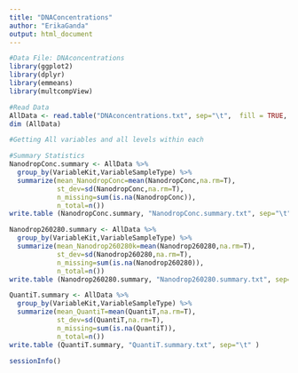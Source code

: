 ```yaml
---
title: "DNAConcentrations"
author: "ErikaGanda"
output: html_document
---
```


```r
#Data File: DNAconcentrations
library(ggplot2)
library(dplyr)
library(emmeans)
library(multcompView)

#Read Data
AllData <- read.table("DNAconcentrations.txt", sep="\t",  fill = TRUE, header=TRUE)
dim (AllData)

#Getting All variables and all levels within each

#Summary Statistics
NanodropConc.summary <- AllData %>%
  group_by(VariableKit,VariableSampleType) %>%
  summarize(mean_NanodropConc=mean(NanodropConc,na.rm=T),
            st_dev=sd(NanodropConc,na.rm=T),
            n_missing=sum(is.na(NanodropConc)),
            n_total=n())
write.table (NanodropConc.summary, "NanodropConc.summary.txt", sep="\t" ) 

Nanodrop260280.summary <- AllData %>%
  group_by(VariableKit,VariableSampleType) %>%
  summarize(mean_Nanodrop260280k=mean(Nanodrop260280,na.rm=T),
            st_dev=sd(Nanodrop260280,na.rm=T),
            n_missing=sum(is.na(Nanodrop260280)),
            n_total=n())
write.table (Nanodrop260280.summary, "Nanodrop260280.summary.txt", sep="\t" ) 

QuantiT.summary <- AllData %>%
  group_by(VariableKit,VariableSampleType) %>%
  summarize(mean_QuantiT=mean(QuantiT,na.rm=T),
            st_dev=sd(QuantiT,na.rm=T),
            n_missing=sum(is.na(QuantiT)),
            n_total=n())
write.table (QuantiT.summary, "QuantiT.summary.txt", sep="\t" ) 
```

```r
sessionInfo()
```